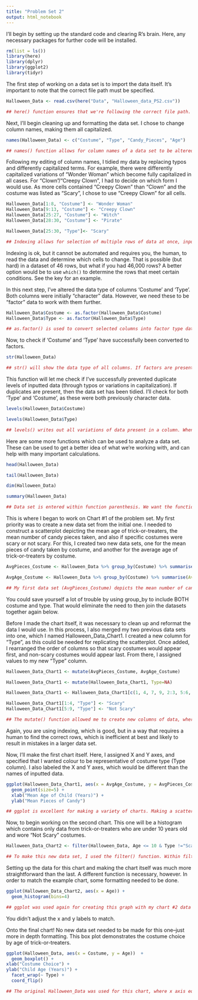 ```yaml
---
title: "Problem Set 2"
output: html_notebook
---
```


I'll begin by setting up the standard code and clearing R's brain. Here, any necessary packages for further code will be installed. 

```r
rm(list = ls())
library(here)
library(dplyr)
library(ggplot2)
library(tidyr)
```

The first step of working on a data set is to import the data itself. It's important to note that the correct file path must be specified. 

```r
Halloween_Data <- read.csv(here("Data", "Halloween_data_PS2.csv"))

## here() function ensures that we're following the correct file path. "Data" specifies that we're collecting our .csv file from the desired folder. 
```

Next, I'll begin cleaning up and formatting the data set. I chose to change column names, making them all capitalized. 

```r
names(Halloween_Data) <- c("Costume", "Type", "Candy_Pieces", "Age")

## names() function allows for column names of a data set to be altered. New column names can be listed out following c() in their intended order within quotation marks. 
```

Following my editing of column names, I tidied my data by replacing typos and differently capitalized terms. For example, there were differently capitalized variations of "Wonder Woman" which become fully capitalized in all cases. For "Clown"/"Creepy Clown", I had to decide on which form I would use. As more cells contained "Creepy Clown" than "Clown" and the costume was listed as "Scary", I chose to use "Creepy Clown" for all cells. 

```r
Halloween_Data[1:8, "Costume"] <- "Wonder Woman"
Halloween_Data[9:13, "Costume"] <- "Creepy Clown"
Halloween_Data[25:27, "Costume"] <- "Witch"
Halloween_Data[28:30, "Costume"] <- "Pirate"

Halloween_Data[25:30, "Type"]<- "Scary"

## Indexing allows for selection of multiple rows of data at once, inputted as being between x to y (x:y).Following this will be the column which these cells fall under. A new value will be assigned to the cells via "<-". 
``` 
Indexing is ok, but it cannot be automated and requires you, the human, to read the data and determine which cells to change. That is possible (but hard) in a dataset of 46 rows, but what if you had 46,000 rows? A better option would be to use `which()` to determine the rows that meet certain conditions. See the key for an example.


In this next step, I've altered the data type of columns 'Costume' and 'Type'. Both columns were initially "character" data. However, we need these to be "factor" data to work with them further.

```r
Halloween_Data$Costume <- as.factor(Halloween_Data$Costume)
Halloween_Data$Type <- as.factor(Halloween_Data$Type)

## as.factor() is used to convert selected columns into factor type data. $ selects a column from the specified data set, and is then assigned to itself through the function. 
```

Now, to check if 'Costume' and 'Type' have successfully been converted to factors. 

```r
str(Halloween_Data)

## str() will show the data type of all columns. If factors are present, it will give the number of total levels. After running this code, I know that my desired columns have been transformed into factors rather than characters. 
```

This function will let me check if I've successfully prevented duplicate levels of inputted data (through typos or variations in capitalization). If duplicates are present, then the data set has been tidied. I'll check for both 'Type' and 'Costume', as these were both previously character data. 

```r
levels(Halloween_Data$Costume)

levels(Halloween_Data$Type)

## levels() writes out all variations of data present in a column. When using str(), we only get the number of levels. Using this function instead, we can ensure that levels have been minimized as much as possible in our tidy data set. 
```

Here are some more functions which can be used to analyze a data set. These can be used to get a better idea of what we're working with, and can help with many important calculations. 

```r
head(Halloween_Data)

tail(Halloween_Data)

dim(Halloween_Data)

summary(Halloween_Data)

## Data set is entered within function parenthesis. We want the functions to look over the entire tidied data set to gather information. head() and tail() will provide the first and last 6 rows of data, respectively. Next, dim() will give the overall dimensions of the data set. Finally, summary() allows me to view statistics within the data set such as quartiles, standard deviations, minimums, and maximums. 

```

This is where I began to work on Chart #1 of the problem set. My first priority was to create a new data set from the initial one. I needed to construct a scatterplot depicting the mean age of trick-or-treaters, the mean number of candy pieces taken, and also if specific costumes were scary or not scary. For this, I created two new data sets, one for the mean pieces of candy taken by costume, and another for the average age of trick-or-treaters by costume. 

```r
AvgPieces_Costume <- Halloween_Data %>% group_by(Costume) %>% summarise(AvgPieces_Costume = mean(Candy_Pieces, na.rm=TRUE))

AvgAge_Costume <- Halloween_Data %>% group_by(Costume) %>% summarise(AvgAge_Costume = mean(Age, na.rm=TRUE))

## My first data set (AvgPieces_Costume) depicts the mean number of candy pieces taken by costume type. Using piping, I grouped out data from the "Costume" column of Halloween_Data using group_by(). I then gathered the mean number of candy pieces taken by costume using summarise() and mean(). Some cells were marked as NA, meaning that they needed to be removed to prevent R from breaking. To do this, I incorporated na.rm=TRUE into my function for gathering mean pieces by costume, eliminating any rows containing NA. My second data set is basically the same concept as the first. Again, I grouped by the costume column, but rather than pieces of candy taken, I substituted for mean Age. These two data sets will become the x and y axes of my scatterplot. 
``` 
You could save yourself a lot of trouble by using group_by to include BOTH costume and type. That would eliminate the need to then join the datasets together again below.


Before I made the chart itself, it was necessary to clean up and reformat the data I would use. In this process, I also merged my two previous data sets into one, which I named Halloween_Data_Chart1. I created a new column for "Type", as this could be needed for replicating the scatterplot. Once added, I rearranged the order of columns so that scary costumes would appear first, and non-scary costumes would appear last. From there, I assigned values to my new "Type" column. 

```r
Halloween_Data_Chart1 <- mutate(AvgPieces_Costume, AvgAge_Costume)

Halloween_Data_Chart1 <- mutate(Halloween_Data_Chart1, Type=NA)

Halloween_Data_Chart1 <- Halloween_Data_Chart1[c(1, 4, 7, 9, 2:3, 5:6, 8),]

Halloween_Data_Chart1[1:4, "Type"] <- "Scary"
Halloween_Data_Chart1[5:9, "Type"] <- "Not Scary"

## The mutate() function allowed me to create new columns of data, where I added AvgPieces_Costume and AvgAge_Costume to Halloween_Data_Chart1. Using mutate() again, I created the "Type" column. With c(), I could rearrange the order of rows individually or as a range (e.g. using : between numbers to specify a range). Finally, I used indexing to assign the first four rows "Scary", and the final five "Not Scary" in the Type column. This process was made easier by initially dividing scary and non-scary costumes into separate areas on the data set. 
```
Again, you are using indexing, which is good, but in a way that requires a human to find the correct rows, which is inefficient at best and likely to result in mistakes in a larger data set.


Now, I'll make the first chart itself. Here, I assigned X and Y axes, and specified that I wanted colour to be representative of costume type (Type column). I also labeled the X and Y axes, which would be different than the names of inputted data. 

```r
ggplot(Halloween_Data_Chart1, aes(x = AvgAge_Costume, y = AvgPieces_Costume, colour = Type)) +
  geom_point(size=5) +
  xlab("Mean Age of Child (Years)") +
  ylab("Mean Pieces of Candy")

## ggplot is excellent for making a variety of charts. Making a scatterplot is quite straightforward. First, a data set is selected, Halloween_Data_Chart1 in this case. Within aes(), the x and y axes are assigned. My x axis will be data contained within AvgAge_Costume, and my y axis will contain the data of AvgPieces_Costume. colour = Type should be inputted within aes() as well, commas separating this and both axes. geom_point() must be added for points to appear on the chart--within this, size of points can be specified. Between lines of code for different functions, + should be added to combine everything into the chart. xlab() and ylab() are used for assigning names of axes, which are to be written in quotation marks. 
```

Now, to begin working on the second chart. This one will be a histogram which contains only data from trick-or-treaters who are under 10 years old and wore "Not Scary" costumes. 

```r
Halloween_Data_Chart2 <- filter(Halloween_Data, Age <= 10 & Type !="Scary") 

## To make this new data set, I used the filter() function. Within filter(), I specified that data would come from the initial Halloween_Data, that ages would be equal to or less than 10 (<=), and no Scary Halloween costumes would be present from Type (!= signifies 'not equal to'). 
``` 

Setting up the data for this chart and making the chart itself was much more straightforward than the last. A different function is necessary, however. In order to match the example chart, some formatting needed to be done. 

```r
ggplot(Halloween_Data_Chart2, aes(x = Age)) +
  geom_histogram(bins=4) 

## ggplot was used again for creating this graph with my chart #2 data set. Unlike the first chart, this one only takes the x-axis into account, since it's a histogram. Y axis will automatically become 'count' of the x axis. Initially, the bars of the graph were very far apart. To fix this, "bins" needed to be changed under geom_histogram(). I found that bins=4 most closely matched the example after playing around with it. 

```
You didn't adjust the x and y labels to match.


Onto the final chart! No new data set needed to be made for this one--just more in depth formatting. This box plot demonstrates the costume choice by age of trick-or-treaters.

```r
ggplot(Halloween_Data, aes(x = Costume, y = Age))  +
  geom_boxplot() +
xlab("Costume Choice") +
ylab("Child Age (Years)") +
  facet_wrap(~ Type) +
  coord_flip()

## The original Halloween_Data was used for this chart, where x axis equals Costume and y axis represents age. geom_boxplot() is used, and the x and y axes are labelled accordingly like in chart #1. the function facet_wrap() allows for multiple charts to be created at once, showing scary vs. non-scary costumes in different box plots. In order for the x- axis to be readable and not full of overlapping words, coord_flip() was used to switch the places of the x and y axes. 
```


